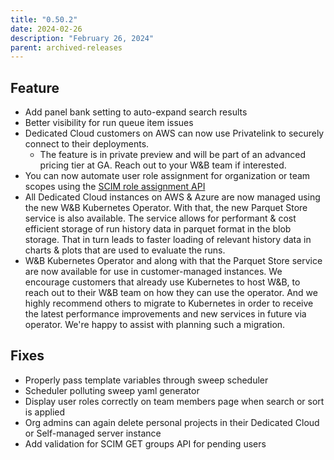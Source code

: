 ```yaml
---
title: "0.50.2"
date: 2024-02-26
description: "February 26, 2024"
parent: archived-releases
---
```



<Warning>
<Text/>
</Warning>

## Feature

* Add panel bank setting to auto-expand search results
* Better visibility for run queue item issues
* Dedicated Cloud customers on AWS can now use Privatelink to securely connect to their deployments. 
    * The feature is in private preview and will be part of an advanced pricing tier at GA. Reach out to your W&B team if interested.
* You can now automate user role assignment for organization or team scopes using the [SCIM role assignment API](https://docs.wandb.ai/guides/hosting/iam/scim/#assign-organization-level-role-to-user)
* All Dedicated Cloud instances on AWS & Azure are now managed using the new W&B Kubernetes Operator. With that, the new Parquet Store service is also available. The service allows for performant & cost efficient storage of run history data in parquet format in the blob storage. That in turn leads to faster loading of relevant history data in charts & plots that are used to evaluate the runs.
* W&B Kubernetes Operator and along with that the Parquet Store service are now available for use in customer-managed instances. We encourage customers that already use Kubernetes to host W&B, to reach out to their W&B team on how they can use the operator. And we highly recommend others to migrate to Kubernetes in order to receive the latest performance improvements and new services in future via operator. We're happy to assist with planning such a migration.

## Fixes

* Properly pass template variables through sweep scheduler
* Scheduler polluting sweep yaml generator
* Display user roles correctly on team members page when search or sort is applied
* Org admins can again delete personal projects in their Dedicated Cloud or Self-managed server instance
* Add validation for SCIM GET groups API for pending users
